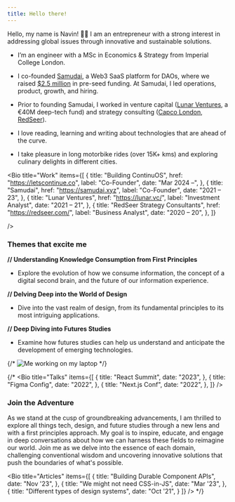 ```yaml
---
title: Hello there!
---
```


Hello, my name is Navin! 👋🏻 I am an entrepreneur with a strong interest in addressing global issues through innovative and sustainable solutions.

- I’m an engineer with a MSc in Economics & Strategy from Imperial College London.

- I co-founded [Samudai](https://samudai.xyz), a Web3 SaaS platform for DAOs, where we raised [$2.5 million](https://inc42.com/buzz/samudai-raises-pre-seed-funding-to-help-manage-build-communities-in-web3-ecosystem/amp/) in pre-seed funding. At Samudai, I led operations, product, growth, and hiring.

- Prior to founding Samudai, I worked in venture capital ([Lunar Ventures](https://lunar.vc/), a €40M deep-tech fund) and strategy consulting ([Capco London](https://www.capco.com/services/digital/digital-innovation), [RedSeer](https://redseer.com/)).

- I love reading, learning and writing about technologies that are ahead of the curve.

- I take pleasure in long motorbike rides (over 15K+ kms) and exploring culinary delights in different cities. 


<Bio
  title="Work"
  items={[
    {
      title: "Building ContinuOS",
      href: "https://letscontinue.co",
      label: "Co-Founder",
      date: "Mar 2024 –",
    },
    {
      title: "Samudai",
      href: "https://samudai.xyz",
      label: "Co-Founder",
      date: "2021 – 23",
    },
    {
      title: "Lunar Ventures",
      href: "https://lunar.vc/",
      label: "Investment Analyst",
      date: "2021 – 21",
    },
    {
      title: "RedSeer Strategy Consultants",
      href: "https://redseer.com/",
      label: "Business Analyst",
      date: "2020 – 20",
    },
  ]}

/>

### Themes that excite me

**// Understanding Knowledge Consumption from First Principles**
   - Explore the evolution of how we consume information, the concept of a digital second brain, and the future of our information experience.

**// Delving Deep into the World of Design**
   - Dive into the vast realm of design, from its fundamental principles to its most intriguing applications.

**// Deep Diving into Futures Studies**
   - Examine how futures studies can help us understand and anticipate the development of emerging technologies.

{/* ![Me working on my laptop](/img/photo.webp) */}

{/*
<Bio
  title="Talks"
  items={[
    {
      title: "React Summit",
      date: "2023",
    },
    {
      title: "Figma Config",
      date: "2022",
    },
    {
      title: "Next.js Conf",
      date: "2022",
    },
  ]}
/>


### Join the Adventure

As we stand at the cusp of groundbreaking advancements, I am thrilled to explore all things tech, design, and future studies through a new lens and with a first principles approach. My goal is to inspire, educate, and engage in deep conversations about how we can harness these fields to reimagine our world. Join me as we delve into the essence of each domain, challenging conventional wisdom and uncovering innovative solutions that push the boundaries of what's possible.


<Bio
  title="Articles"
  items={[
    {
      title: "Building Durable Component APIs",
      date: "Nov '23",
    },
    {
      title: "We might not need CSS-in-JS",
      date: "Mar '23",
    },
    {
      title: "Different types of design systems",
      date: "Oct '21",
    }
  ]}
/>
*/}
